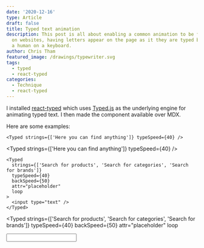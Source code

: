 ```yaml
---
date: '2020-12-16'
type: Article
draft: false
title: Typed text animation
description: This post is all about enabling a common animation to be found
  on websites, having letters appear on the page as it they are typed by
  a human on a keyboard.
author: Chris Tham
featured_image: /drawings/typewriter.svg
tags:
  - typed
  - react-typed
categories:
  - Technique
  - react-typed
---
```


I installed
[react-typed](https://github.com/ssbeefeater/react-typed)
which uses
[Typed.js](https://github.com/mattboldt/typed.js)
as the underlying engine for animating typed text. I then made the component
available over MDX.

Here are some examples:

```tsx
<Typed strings={['Here you can find anything']} typeSpeed={40} />
```

<Typed strings={['Here you can find anything']} typeSpeed={40} />

```tsx
<Typed
  strings={['Search for products', 'Search for categories', 'Search for brands']}
  typeSpeed={40}
  backSpeed={50}
  attr="placeholder"
  loop
>
  <input type="text" />
</Typed>
```

<Typed
  strings={['Search for products', 'Search for categories', 'Search for brands']}
  typeSpeed={40}
  backSpeed={50}
  attr="placeholder"
  loop
>
  <input type="text" />
</Typed>
